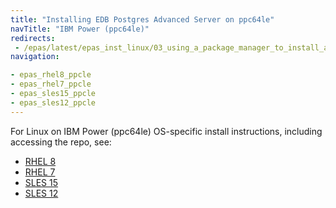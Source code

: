 ```yaml
---
title: "Installing EDB Postgres Advanced Server on ppc64le"
navTitle: "IBM Power (ppc64le)"
redirects:
 - /epas/latest/epas_inst_linux/03_using_a_package_manager_to_install_advanced_server/#installing-on-ibm-power-ppc64le
navigation:

- epas_rhel8_ppcle
- epas_rhel7_ppcle
- epas_sles15_ppcle
- epas_sles12_ppcle
---
```



For Linux on IBM Power (ppc64le) OS-specific install instructions, including accessing the repo, see:

- [RHEL 8](/epas/14/deployment_options/epas_inst_linux/installing_epas_using_edb_repository/ppc64le/epas_rhel8_ppcle)
- [RHEL 7](/epas/14/deployment_options/epas_inst_linux/installing_epas_using_edb_repository/ppc64l4/epas_rhel7_ppcle)
- [SLES 15](/epas/14/deployment_options/epas_inst_linux/installing_epas_using_edb_repository/ppc64le/epas_sles15_ppcle)
- [SLES 12](/epas/14/deployment_options/epas_inst_linux/installing_epas_using_edb_repository/ppc64le/epas_sles12_ppcle)

